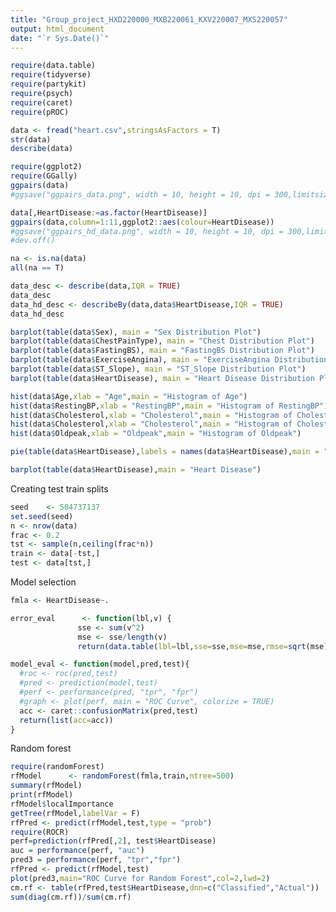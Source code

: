 ```yaml
---
title: "Group_project_HXD220000_MXB220061_KXV220007_MXS220057"
output: html_document
date: "`r Sys.Date()`"
---
```


```r
require(data.table)
require(tidyverse)
require(partykit)
require(psych)
require(caret)
require(pROC)

```

```r

data <- fread("heart.csv",stringsAsFactors = T)
str(data)
describe(data)

```

```r

require(ggplot2)
require(GGally)
ggpairs(data)
#ggsave("ggpairs_data.png", width = 10, height = 10, dpi = 300,limitsize = FALSE)

```

```r
data[,HeartDisease:=as.factor(HeartDisease)]
ggpairs(data,column=1:11,ggplot2::aes(colour=HeartDisease))
#ggsave("ggpairs_hd_data.png", width = 10, height = 10, dpi = 300,limitsize = FALSE)
#dev.off()
```

```r
na <- is.na(data)
all(na == T)
```

```r
data_desc <- describe(data,IQR = TRUE)
data_desc
data_hd_desc <- describeBy(data,data$HeartDisease,IQR = TRUE)
data_hd_desc

```

```r

barplot(table(data$Sex), main = "Sex Distribution Plot")
barplot(table(data$ChestPainType), main = "Chest Distribution Plot")
barplot(table(data$FastingBS), main = "FastingBS Distribution Plot")
barplot(table(data$ExerciseAngina), main = "ExerciseAngina Distribution Plot")
barplot(table(data$ST_Slope), main = "ST_Slope Distribution Plot")
barplot(table(data$HeartDisease), main = "Heart Disease Distribution Plot")

```

```r

hist(data$Age,xlab = "Age",main = "Histogram of Age")
hist(data$RestingBP,xlab = "RestingBP",main = "Histogram of RestingBP")
hist(data$Cholesterol,xlab = "Cholesterol",main = "Histogram of Cholesterol")
hist(data$Cholesterol,xlab = "Cholesterol",main = "Histogram of Cholesterol")
hist(data$Oldpeak,xlab = "Oldpeak",main = "Histogram of Oldpeak")

```

```r

pie(table(data$HeartDisease),labels = names(data$HeartDisease),main = "Heart Disease")

barplot(table(data$HeartDisease),main = "Heart Disease")

```

Creating test train splits

```r
seed    <- 504737137
set.seed(seed)
n <- nrow(data)
frac <- 0.2
tst <- sample(n,ceiling(frac*n))
train <- data[-tst,]
test <- data[tst,]

```


Model selection

```r
fmla <- HeartDisease~.
```

```r
error_eval      <- function(lbl,v) { 
               sse <- sum(v^2)
               mse <- sse/length(v)
               return(data.table(lbl=lbl,sse=sse,mse=mse,rmse=sqrt(mse))) }

model_eval <- function(model,pred,test){
  #roc <- roc(pred,test)
  #pred <- prediction(model,test)
  #perf <- performance(pred, "tpr", "fpr")
  #graph <- plot(perf, main = "ROC Curve", colorize = TRUE)
  acc <- caret::confusionMatrix(pred,test)
  return(list(acc=acc))
}
```

Random forest 

```r
require(randomForest)
rfModel      <- randomForest(fmla,train,ntree=500)
summary(rfModel)
print(rfModel)
rfModel$localImportance
getTree(rfModel,labelVar = F)
rfPred <- predict(rfModel,test,type = "prob")
require(ROCR)
perf=prediction(rfPred[,2], test$HeartDisease)
auc = performance(perf, "auc")
pred3 = performance(perf, "tpr","fpr") 
rfPred <- predict(rfModel,test)
plot(pred3,main="ROC Curve for Random Forest",col=2,lwd=2)
cm.rf <- table(rfPred,test$HeartDisease,dnn=c("Classified","Actual"))
sum(diag(cm.rf))/sum(cm.rf)
```